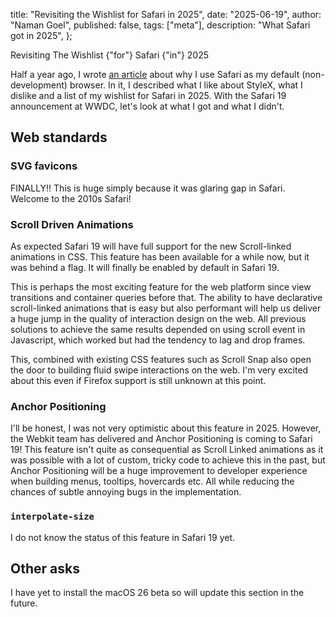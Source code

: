   title: "Revisiting the Wishlist for Safari in 2025",
  date: "2025-06-19",
  author: "Naman Goel",
  published: false,
  tags: ["meta"],
  description: "What Safari got in 2025",
};



<Container path={__dirname}>
  <Word scale={156}>Revisiting</Word>
  <Word scale={56}>The</Word>
  <Word scale={136}>Wishlist</Word>
  <Word scale={28} italic>
    {"for"}
  </Word>
  <Word scale={99}>Safari</Word>
  <Word scale={19} italic>
    {"in"}
  </Word>
  <Word scale={70}>2025</Word>
</Container>

Half a year ago, I wrote [an article](/blog/2025-01-07-safari-wishlist-2025) about why I use Safari as my
default (non-development) browser. In it, I described what I like about StyleX, what I dislike and a list
of my wishlist for Safari in 2025. With the Safari 19 announcement at WWDC, let's look at what I got and
what I didn't.

## Web standards

### SVG favicons

FINALLY!! This is huge simply because it was glaring gap in Safari. Welcome to the 2010s Safari!

### Scroll Driven Animations

As expected Safari 19 will have full support for the new Scroll-linked animations in CSS. This feature has been
available for a while now, but it was behind a flag. It will finally be enabled by default in Safari 19.

This is perhaps the most exciting feature for the web platform since view transitions and container queries before
that. The ability to have declarative scroll-linked animations that is easy but also performant will help us
deliver a huge jump in the quality of interaction design on the web. All previous solutions to achieve the same
results depended on using scroll event in Javascript, which worked but had the tendency to lag and drop frames.

This, combined with existing CSS features such as Scroll Snap also open the door to building fluid swipe interactions
on the web. I'm very excited about this even if Firefox support is still unknown at this point.

### Anchor Positioning

I'll be honest, I was not very optimistic about this feature in 2025. However, the Webkit team has delivered and
Anchor Positioning is coming to Safari 19! This feature isn't quite as consequential as Scroll Linked animations
as it was possible with a lot of custom, tricky code to achieve this in the past, but Anchor Positioning will
be a huge improvement to developer experience when building menus, tooltips, hovercards etc. All while reducing
the chances of subtle annoying bugs in the implementation.

### `interpolate-size`

I do not know the status of this feature in Safari 19 yet.

## Other asks

I have yet to install the macOS 26 beta so will update this section in the future.
